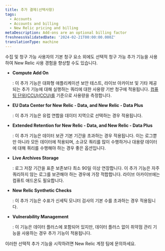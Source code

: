 ```yaml
---
title: 추가 결제(선택사항)
tags:
  - Accounts
  - Accounts and billing
  - New Relic pricing and billing
metaDescription: Add-ons are an optional billing factor
freshnessValidatedDate: '2024-02-21T00:00:00.000Z'
translationType: machine
---
```


수집 및 청구 가능 사용자의 기본 청구 요소 외에도 선택적 청구 가능 추가 기능을 사용하여 New Relic 사용 경험을 향상할 수도 있습니다.

* <DoNotTranslate>**Compute Add On**</DoNotTranslate>

  : 이 추가 기능은 대화형 애플리케이션 보안 테스트, 라이브 아카이브 및 기타 제공되는 추가 기능에 대해 실행하는 쿼리에 대한 사용량 기반 청구에 적용됩니다. [컴퓨팅 단위(CCU)(CCU)를](/docs/licenses/license-information/product-definitions/new-relic-one-pricing-definitions#compute-capacity-unit) 기준으로 사용량을 측정합니다.

* <DoNotTranslate>**EU Data Center for New Relic - Data, and New Relic - Data Plus**</DoNotTranslate>

  : 이 추가 기능은 유럽 연합을 데이터 지역으로 선택하는 경우 적용됩니다.

* <DoNotTranslate>**Extended Retention for New Relic - Data, and New Relic - Data Plus**</DoNotTranslate>

  : 이 추가 기능은 데이터 보관 기본 기간을 초과하는 경우 적용됩니다. 이는 로그뿐만 아니라 모든 데이터에 적용되며, 소규모 쿼리를 많이 수행하거나 대용량 데이터에 대해 쿼리를 수행해야 하는 경우 좋은 옵션입니다.

* <DoNotTranslate>**Live Archives Storage**</DoNotTranslate>

  : 로그 저장 기간을 표준 보존보다 최소 90일 이상 연장합니다. 이 추가 기능은 자주 쿼리하지 않는 로그를 보관해야 하는 경우에 가장 적합합니다. 라이브 아카이브에는 컴퓨트 애드온도 필요합니다.

* <DoNotTranslate>**New Relic Synthetic Checks**</DoNotTranslate>

  : 이 추가 기능은 수표가 신세틱 모니터 검사의 기본 수를 초과하는 경우 적용됩니다.

* <DoNotTranslate>**Vulnerability Management**</DoNotTranslate>

  : 이 기능은 데이터 플러스에 포함되어 있지만, 데이터 플러스 없이 취약점 관리 기능을 사용하는 경우 추가 기능이 적용됩니다.

이러한 선택적 추가 기능을 시작하려면 New Relic 계정 팀에 문의하세요.